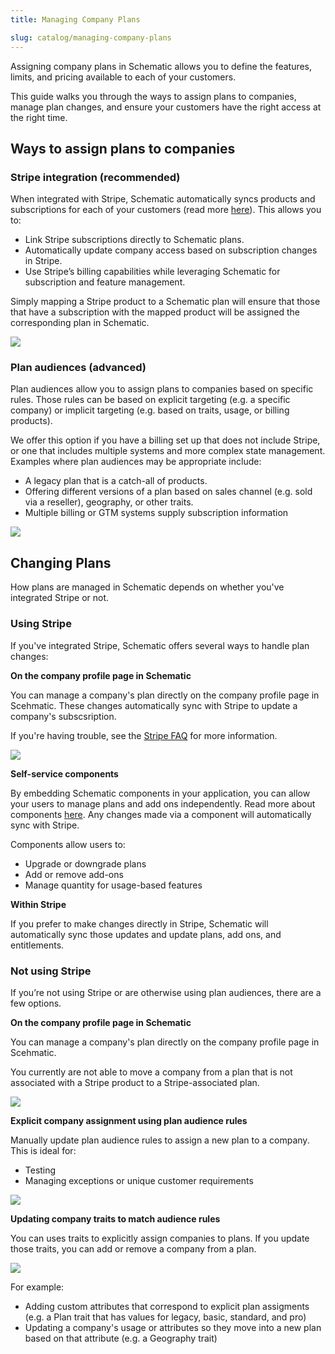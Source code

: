 ```yaml
---
title: Managing Company Plans

slug: catalog/managing-company-plans
---
```


Assigning company plans in Schematic allows you to define the features, limits, and pricing available to each of your customers. 

This guide walks you through the ways to assign plans to companies, manage plan changes, and ensure your customers have the right access at the right time.

## Ways to assign plans to companies

### Stripe integration (recommended)

When integrated with Stripe, Schematic automatically syncs products and subscriptions for each of your customers (read more [here](/integrations/stripe)). This allows you to:
- Link Stripe subscriptions directly to Schematic plans.
- Automatically update company access based on subscription changes in Stripe.
- Use Stripe’s billing capabilities while leveraging Schematic for subscription and feature management.

Simply mapping a Stripe product to a Schematic plan will ensure that those that have a subscription with the mapped product will be assigned the corresponding plan in Schematic.

<img
  src="../../assets/images/catalog/management-stripe-mapping.png"
/>

### Plan audiences (advanced)

Plan audiences allow you to assign plans to companies based on specific rules. Those rules can be based on explicit targeting (e.g. a specific company) or implicit targeting (e.g. based on traits, usage, or billing products).

We offer this option if you have a billing set up that does not include Stripe, or one that includes multiple systems and more complex state management. Examples where plan audiences may be appropriate include:
- A legacy plan that is a catch-all of products.
- Offering different versions of a plan based on sales channel (e.g. sold via a reseller), geography, or other traits.
- Multiple billing or GTM systems supply subscription information

<img
  src="../../assets/images/catalog/management-plan-audiences.png"
/>

## Changing Plans

How plans are managed in Schematic depends on whether you've integrated Stripe or not.

### Using Stripe

If you've integrated Stripe, Schematic offers several ways to handle plan changes:

**On the company profile page in Schematic**

You can manage a company's plan directly on the company profile page in Scehmatic. These changes automatically sync with Stripe to update a company's subscsription.

<Info>If you're having trouble, see the [Stripe FAQ](/integrations/stripe-troubleshooting) for more information.</Info>

<img
  src="../../assets/images/catalog/management-manage-plan.png"
/>

**Self-service components**

By embedding Schematic components in your application, you can allow your users to manage plans and add ons independently. Read more about components [here](/components/overview). Any changes made via a component will automatically sync with Stripe.

Components allow users to:
- Upgrade or downgrade plans
- Add or remove add-ons
- Manage quantity for usage-based features

**Within Stripe**

If you prefer to make changes directly in Stripe, Schematic will automatically sync those updates and update plans, add ons, and entitlements.

### Not using Stripe

If you’re not using Stripe or are otherwise using plan audiences, there are a few options.

**On the company profile page in Schematic**

You can manage a company's plan directly on the company profile page in Scehmatic. 

<Info>You currently are not able to move a company from a plan that is not associated with a Stripe product to a Stripe-associated plan.</Info>

<img
  src="../../assets/images/catalog/management-manage-plan-nonstripe.png"
/>

**Explicit company assignment using plan audience rules**

Manually update plan audience rules to assign a new plan to a company. This is ideal for:
- Testing
- Managing exceptions or unique customer requirements

<img
  src="../../assets/images/catalog/management-plan-audiences-company.png"
/>

**Updating company traits to match audience rules**

You can uses traits to explicitly assign companies to plans. If you update those traits, you can add or remove a company from a plan. 

<img
  src="../../assets/images/catalog/management-plan-audiences-trait.png"
/>

For example:
- Adding custom attributes that correspond to explicit plan assigments (e.g. a Plan trait that has values for legacy, basic, standard, and pro)
- Updating a company's usage or attributes so they move into a new plan based on that attribute (e.g. a Geography trait)
